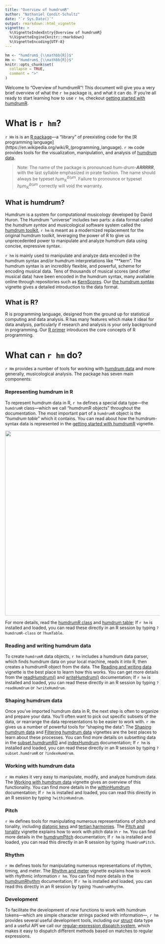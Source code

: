 ```yaml
---
title: "Overview of humdrumR"
author: "Nathaniel Condit-Schultz"
date: "`r Sys.Date()`"
output: rmarkdown::html_vignette
vignette: >
  %\VignetteIndexEntry{Overview of humdrumR}
  %\VignetteEngine{knitr::rmarkdown}
  %\VignetteEncoding{UTF-8}
---
```


```r

hm <- "humdrum$_{\\mathbb{R}}$"
Hm <- "Humdrum$_{\\mathbb{R}}$"
knitr::opts_chunk$set(
  collapse = TRUE,
  comment = ">"
)
```

Welcome to "Overview of humdrumR"!
This document will give you a very brief overview of what the `r hm` package is, and what it can do. 
If you're all ready to start learning how to use `r hm`, checkout [getting started with humdrumR](GettingStarted.html "Getting started with humdrumR").

# What is `r hm`?

`r Hm` is is an [R package](https://en.wikipedia.org/wiki/R_package)---a "library" of preexisting code for the
[R programming language](https://en.wikipedia.org/wiki/R_(programming_language).
`r Hm` code provides tools for the visualization, manipulation, and analysis of [humdrum data](http://www.humdrum.org/guide/ch05/).


> Note: The name of the package is pronounced _hum-drum-**ARRRRR**_, with the last syllable emphasized in pirate fashion.
> The name should always be typeset $h\mu m_{\mathbb{R}}^{\Delta r \mu m}$.
> Failure to pronounce or typeset $h\mu m_{\mathbb{R}}^{\Delta r \mu m}$ correctly will void the warranty.
 

## What is humdrum?

Humdrum is a system for computational musicology developed by David Huron.
The Humdrum "universe" includes two parts: a data format called the *humdrum syntax* and musicological software system
called the [humdrum toolkit](http://www.humdrum.org/), 
`r hm` is meant as a modernized replacement for the original humdrum toolkit, leveraging
 the power of R to give us unprecedented power to manipulate and analyze humdrum data using concise, expressive syntax.

`r hm` is mainly used to manipulate and analyze data encoded in the humdrum syntax and/or humdrum interpretations like "**kern".
The humdrum syntax is an incredibly flexible, and powerful, scheme for encoding musical data.
Tens of thousands of musical scores (and other musical data) have been encoded in the humdrum syntax, many available online 
through repositories such as [KernScores](http://kern.ccarh.org/).
Our [the humdrum syntax](HumdrumSyntax.html "The humdrum syntax") vignette gives a detailed introduction to the data format.



## What is R?

R is programming language, designed from the ground up for statistical computing and data analysis.
R has many features which make it ideal for data analysis, particularly if research and analysis is your only background in programming.
Our [R primer](RPrimer.html "An R primer for humdrumR users") introduces the core concepts of R programming.

# What can `r hm` do?

`r Hm` provides a number of tools for working with [humdrum data](http://www.humdrum.org/guide/ch05/) and more generally, musicological analysis.
The package has seven main components:
 
 
### Representing humdrum in R

To represent humdrum data in R, `r hm` defines a special data type---the `humdrumR` class---which we call "humdrumR objects" throughout the documentation.
The most important part of a `humdrumR` object is the "*humdrum table*" which it contains.
You can read about how the humdrum-syntax data is represented in the [getting started with humdrumR](GettingStarted.html "Getting started with humdrumR")
vignette.

![](images/DataModelDiagram.png){width=600px}

For more details, read the [humdrumR class](https://computational-cognitive-musicology-lab.github.io/humdrumR/reference/humdrumRclass.html) 
and [humdrum table](https://computational-cognitive-musicology-lab.github.io/humdrumR/reference/humTable.html);
If `r hm` is installed and loaded, you can read these directly in an R session by typing `?humdrumR-class` or `?humTable`.



### Reading and writing humdrum data


To create `humdrumR` data objects, `r hm` includes a humdrum data parser, which finds humdrum data on your local machine, reads it into
R, then creates a humdrumR object from the data.
The [Reading and writing data](ReadWrite.html "Reading and writing data with humdrumR") vignette is the best place to learm how this works.
You can get more details from the [readHumdrum()](https://computational-cognitive-musicology-lab.github.io/humdrumR/reference/readHumdrum.html)
and [writeHumdrum()](https://computational-cognitive-musicology-lab.github.io/humdrumR/reference/writeHumdrum.html) documentation;
If `r hm` is installed and loaded, you can read these directly in an R session by typing `?readHumdrum` or `?writeHumdrum`.


### Shaping humdrum data

Once you've imported humdrum data in R, the next step is often to organize and prepare your data.
You'll often want to pick out specific subsets of the data, or rearrange the data representations to be easier to work with.
`r Hm` gives us a number of powerful tools for "shaping the data":
The [Shaping humdrum data](Reshaping.html "Shaping humdrum data with humdrumR") and [Filtering humdrum data](Filtering.html "Filtering humdrum data with humdrumR") vignettes are the best places to learn about these processes.
You can find more details on subsetting data in the [subset.humdrumR()](https://computational-cognitive-musicology-lab.github.io/humdrumR/reference/subset.humdrumR.html)
 and [indexHumdrum](https://computational-cognitive-musicology-lab.github.io/humdrumR/reference/indexHumdrum.html) documentation;
If `r hm` is installed and loaded, you can read these directly in an R session by typing `?subset.humdrumR` or `?indexHumdrum`.

### Working with humdrum data

`r Hm` makes it very easy to manipulate, modify, and analyze humdrum data.
The [Working with humdrum data](WorkingWithData.html "Working with humdrum data using humdrumR") vignette gives an overview of this functionality.
You can find more details in the [withinHumdrum](https://computational-cognitive-musicology-lab.github.io/humdrumR/reference/withinHumdrum.html) documentation;
If `r hm` is installed and loaded, you can read this directly in an R session by typing `?withinHumdrum`.

### Pitch

`r Hm` defines tools for manipulating numerous representations of pitch and tonality, including 
[diatonic keys](https://computational-cognitive-musicology-lab.github.io/humdrumR/reference/diatonicSet.html) and [tertian harmonies](https://computational-cognitive-musicology-lab.github.io/humdrumR/reference/tertianSet.html).
The [Pitch and tonality](PitchAndTonality.html "Pitch and tonality in humdrumR") vignette explains how to work with pitch data in `r hm`.
You can find more details in the [humdrumPitch](https://computational-cognitive-musicology-lab.github.io/humdrumR/reference/humdrumPitch.html)
documentation;
If `r hm` is installed and loaded, you can read this directly in an R session by typing `?humdrumPitch`.


### Rhythm


`r Hm` defines tools for manipulating numerous representations of rhythm, timing, and meter.
The [Rhythm and meter](RhythmAndMeter.html "Rhythm and Meter in humdrumR") vignette explains how to work with rhythmic information `r hm`.
You can find more details in the [humdrumRhythm](https://computational-cognitive-musicology-lab.github.io/humdrumR/reference/humdrumPitch.html)
documentation;
If `r hm` is installed and loaded, you can read this directly in an R session by typing `?humdrumRhythm`.



### Development

To facilitate the development of *new* functions to work with humdrum tokens---which are simple character strings packed with information---, 
`r hm` provides several useful development tools, including our [struct](https://computational-cognitive-musicology-lab.github.io/humdrumR/reference/struct.html) data type and a useful API we call our [regular-expression dispatch system](https://computational-cognitive-musicology-lab.github.io/humdrumR/reference/humdrumDispatch.html),
which makes it easy to dispatch different methods based on matches to regular expressions.